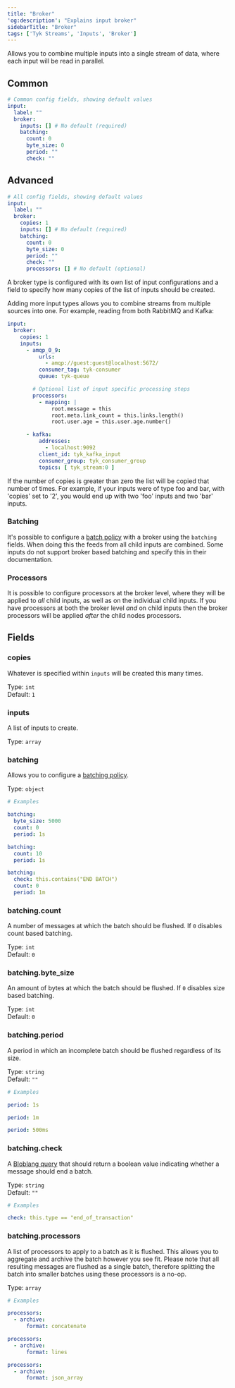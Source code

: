 ```yaml
---
title: "Broker"
'og:description': "Explains input broker"
sidebarTitle: "Broker"
tags: ['Tyk Streams', 'Inputs', 'Broker']
---
```


Allows you to combine multiple inputs into a single stream of data, where each input will be read in parallel.

## Common

```yml
# Common config fields, showing default values
input:
  label: ""
  broker:
    inputs: [] # No default (required)
    batching:
      count: 0
      byte_size: 0
      period: ""
      check: ""
```

## Advanced

```yml
# All config fields, showing default values
input:
  label: ""
  broker:
    copies: 1
    inputs: [] # No default (required)
    batching:
      count: 0
      byte_size: 0
      period: ""
      check: ""
      processors: [] # No default (optional)
```

A broker type is configured with its own list of input configurations and a field to specify how many copies of the list of inputs should be created.

Adding more input types allows you to combine streams from multiple sources into one. For example, reading from both RabbitMQ and Kafka:

```yaml
input:
  broker:
    copies: 1
    inputs:
      - amqp_0_9:
          urls:
            - amqp://guest:guest@localhost:5672/
          consumer_tag: tyk-consumer
          queue: tyk-queue

        # Optional list of input specific processing steps
        processors:
          - mapping: |
              root.message = this
              root.meta.link_count = this.links.length()
              root.user.age = this.user.age.number()

      - kafka:
          addresses:
            - localhost:9092
          client_id: tyk_kafka_input
          consumer_group: tyk_consumer_group
          topics: [ tyk_stream:0 ]
```

If the number of copies is greater than zero the list will be copied that number of times. For example, if your inputs were of type foo and bar, with 'copies' set to '2', you would end up with two 'foo' inputs and two 'bar' inputs.

### Batching

It's possible to configure a [batch policy](/product-stack/tyk-streaming/configuration/common-configuration/batching#batch-policy) with a broker using the `batching` fields. When doing this the feeds from all child inputs are combined. Some inputs do not support broker based batching and specify this in their documentation.

### Processors

It is possible to configure processors at the broker level, where they will be applied to *all* child inputs, as well as on the individual child inputs. If you have processors at both the broker level *and* on child inputs then the broker processors will be applied *after* the child nodes processors.

## Fields

### copies

Whatever is specified within `inputs` will be created this many times.


Type: `int`  
Default: `1`  

### inputs

A list of inputs to create.


Type: `array`  

### batching

Allows you to configure a [batching policy](/product-stack/tyk-streaming/configuration/common-configuration/batching#batch-policy).


Type: `object`  

```yml
# Examples

batching:
  byte_size: 5000
  count: 0
  period: 1s

batching:
  count: 10
  period: 1s

batching:
  check: this.contains("END BATCH")
  count: 0
  period: 1m
```

### batching.count

A number of messages at which the batch should be flushed. If `0` disables count based batching.


Type: `int`  
Default: `0`  

### batching.byte_size

An amount of bytes at which the batch should be flushed. If `0` disables size based batching.


Type: `int`  
Default: `0`  

### batching.period

A period in which an incomplete batch should be flushed regardless of its size.


Type: `string`  
Default: `""`  

```yml
# Examples

period: 1s

period: 1m

period: 500ms
```

### batching.check

A [Bloblang query](/product-stack/tyk-streaming/guides/bloblang/overview) that should return a boolean value indicating whether a message should end a batch.


Type: `string`  
Default: `""`  

```yml
# Examples

check: this.type == "end_of_transaction"
```

### batching.processors

A list of processors to apply to a batch as it is flushed. This allows you to aggregate and archive the batch however you see fit. Please note that all resulting messages are flushed as a single batch, therefore splitting the batch into smaller batches using these processors is a no-op.


Type: `array`  

```yml
# Examples

processors:
  - archive:
      format: concatenate

processors:
  - archive:
      format: lines

processors:
  - archive:
      format: json_array
```
